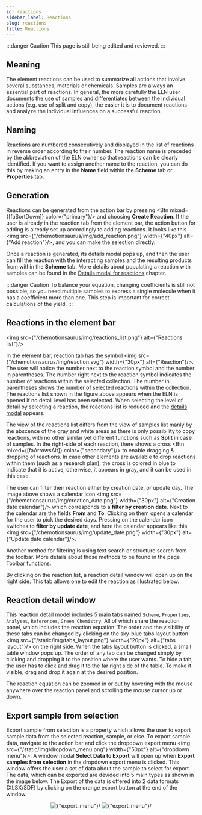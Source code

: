 ```yaml
---
id: reactions
sidebar_label: Reactions
slug: reactions
title: Reactions
---
```




:::danger Caution 
This page is still being edited and reviewed.
::: 

## Meaning  

The element reactions can be used to summarize all actions that involve several substances, materials or chemicals.  Samples are always an essential part of reactions. In general, the more carefully the ELN user documents the use of samples and differentiates between the individual actions (e.g. use of split and copy), the easier it is to document reactions and analyze the individual influences on a successful reaction. 

## Naming  

Reactions are numbered consecutively and displayed in the list of reactions in reverse order according to their number. The reaction name is preceded by the abbreviation of the ELN owner so that reactions can be clearly identified. If you want to assign another name to the reaction, you can do this by making an entry in the <b>Name</b> field within the <b>Scheme</b> tab or <b>Properties</b> tab. 

## Generation 

Reactions can be generated from the action bar by pressing <Btn mixed={[faSortDown]} color={"primary"}/> and choosing <b>Create Reaction</b>. If the user is already in the reaction tab from the element bar, the action button for adding is already set up accordingly to adding reactions. It looks like this <img src={"/chemotionsaurus/img/add_reaction.png"} width={"40px"} alt={"Add reaction"}/>, and you can make the selection directly. 

Once a reaction is generated, its details modal pops up, and then the user can fill the reaction with the interacting samples and the resulting products from within the <b>Scheme</b> tab. More details about populating a reaction with samples can be found in the [Details modal for reactions](details_modal#details-modal-for-reactions) chapter. 

:::danger Caution 
To balance your equation, changing coefficients is still not possible, so you need multiple samples to express a single molecule when it has a coefficient more than one. This step is important for correct calculations of the yield. 
::: 

## Reactions in the element bar 

<img src={"/chemotionsaurus/img/reactions_list.png"} alt={"Reactions list"}/> 

In the element bar, reaction tab has the symbol <img src={"/chemotionsaurus/img/reaction.svg"} width={"30px"} alt={"Reaction"}/>. The user will notice the number next to the reaction symbol and the number in parentheses. The number right next to the reaction symbol indicates the number of reactions within the selected collection. The number in parentheses shows the number of selected reactions within the collection. The reactions list shown in the figure above appears when the ELN is opened if no detail level has been selected. When selecting the level of detail by selecting a reaction, the reactions list is reduced and the [details modal](details_modal#details-modal-for-reactions) appears. 

The view of the reactions list differs from the view of samples list manly by the abscence of the gray and white areas as there is only possibility to copy reactions, with no other similar yet different functions such as <b>Split</b> in case of samples. In the right-side of each reaction, there shows a cross <Btn mixed={[faArrowsAlt]} color={"secondary"}/> to enable dragging & dropping of reactions. In case other elements are available to drop reactions within them (such as a research plan), the cross is colored in blue to indicate that it is active, otherwise, it appears in gray, and it can be used in this case. 

The user can filter their reaction either by creation date, or update day. The image above shows a calendar icon <img src={"/chemotionsaurus/img/creation_date.png"} width={"30px"} alt={"Creation date calendar"}/> which corresponds to a <b>filter by creation date</b>. Next to the calendar are the fields <b>From</b> and <b>To</b>. Clicking on them opens a calendar for the user to pick the desired days. Pressing on the calendar icon switches to <b>filter by update date</b>, and here the calendar appears like this <img src={"/chemotionsaurus/img/update_date.png"} width={"30px"} alt={"Update date calendar"}/>. 

Another method for filtering is using text search or structure search from the toolbar. More details about those methods to be found in the page [Toolbar functions](https://eln.chemotion.net/chemotionsaurus/docs/eln/toolbar_functions). 

By clicking on the reaction list, a reaction detail window will open up on the right side. This tab allows one to edit the reaction as illustrated below. 

## Reaction detail window

This reaction detail model includes 5 main tabs named `Scheme`, `Properties`, `Analyses`, `References`, `Green Chemistry`. All of which share the reaction panel, which includes the reaction equation. 
The order and the visibility of these tabs can be changed by clicking on the sky-blue tabs layout button <img src={"/static/img/tabs_layout.png"} width={"20px"} alt={"tabs layout"}/> on the right side. When the tabs layout button is clicked, a small table window pops up.
The order of any tab can be changed simply by clicking and dropping it to the position where the user wants. To hide a tab, the user has to click and drag it to the far right side of the table.
To make it visible, drag and drop it again at the desired position.   

The reaction equation can be zoomed in or out by hovering with the mouse anywhere over the reaction panel and scrolling the mouse cursor up or down. 

## Export sample from selection   

Export sample from selection is a property which allows the user to export sample data from the selected reaction, sample, or else.
To export sample data, navigate to the action bar and click the dropdown export menu <img src={"/static/img/dropdown_menu.png"} width={"50px"} alt={"dropdown menu"}/>. A window modal **Select Data to Export** will open up when **Export samples from selection** in the dropdown export menu is clicked. 
This window offers the user a set of data about the sample to select for export. The data, which can be exported are devided into 5 main types as shown in the image below. 
The Export of the data is offered into 2 data formats (XLSX/SDF) by clicking on the orange export button at the end of the window. 

<center>
<img src={"/static/img/export_menu.png"} alt={"export_menu"}/>
<img src={"/static/img/erase.png"} alt={"export_menu"}/>
</center>